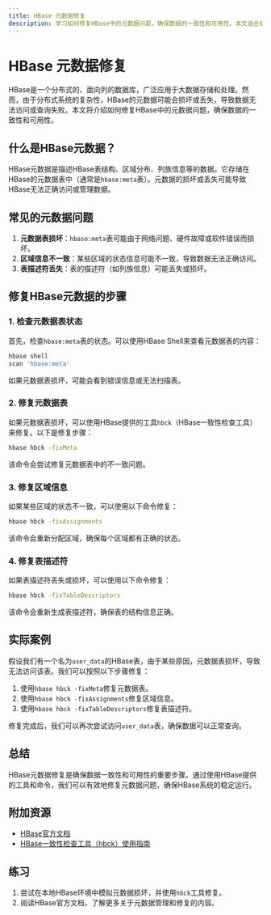 ```yaml
---
title: HBase 元数据修复
description: 学习如何修复HBase中的元数据问题，确保数据的一致性和可用性。本文适合初学者，包含详细的步骤、代码示例和实际案例。
---
```


# HBase 元数据修复

HBase是一个分布式的、面向列的数据库，广泛应用于大数据存储和处理。然而，由于分布式系统的复杂性，HBase的元数据可能会损坏或丢失，导致数据无法访问或查询失败。本文将介绍如何修复HBase中的元数据问题，确保数据的一致性和可用性。

## 什么是HBase元数据？

HBase元数据是描述HBase表结构、区域分布、列族信息等的数据。它存储在HBase的元数据表中（通常是`hbase:meta`表）。元数据的损坏或丢失可能导致HBase无法正确访问或管理数据。

## 常见的元数据问题

1. **元数据表损坏**：`hbase:meta`表可能由于网络问题、硬件故障或软件错误而损坏。
2. **区域信息不一致**：某些区域的状态信息可能不一致，导致数据无法正确访问。
3. **表描述符丢失**：表的描述符（如列族信息）可能丢失或损坏。

## 修复HBase元数据的步骤

### 1. 检查元数据表状态

首先，检查`hbase:meta`表的状态。可以使用HBase Shell来查看元数据表的内容：

```bash
hbase shell
scan 'hbase:meta'
```

如果元数据表损坏，可能会看到错误信息或无法扫描表。

### 2. 修复元数据表

如果元数据表损坏，可以使用HBase提供的工具`hbck`（HBase一致性检查工具）来修复。以下是修复步骤：

```bash
hbase hbck -fixMeta
```

该命令会尝试修复元数据表中的不一致问题。

### 3. 修复区域信息

如果某些区域的状态不一致，可以使用以下命令修复：

```bash
hbase hbck -fixAssignments
```

该命令会重新分配区域，确保每个区域都有正确的状态。

### 4. 修复表描述符

如果表描述符丢失或损坏，可以使用以下命令修复：

```bash
hbase hbck -fixTableDescriptors
```

该命令会重新生成表描述符，确保表的结构信息正确。

## 实际案例

假设我们有一个名为`user_data`的HBase表，由于某些原因，元数据表损坏，导致无法访问该表。我们可以按照以下步骤修复：

1. 使用`hbase hbck -fixMeta`修复元数据表。
2. 使用`hbase hbck -fixAssignments`修复区域信息。
3. 使用`hbase hbck -fixTableDescriptors`修复表描述符。

修复完成后，我们可以再次尝试访问`user_data`表，确保数据可以正常查询。

## 总结

HBase元数据修复是确保数据一致性和可用性的重要步骤。通过使用HBase提供的工具和命令，我们可以有效地修复元数据问题，确保HBase系统的稳定运行。

## 附加资源

- [HBase官方文档](https://hbase.apache.org/book.html)
- [HBase一致性检查工具（hbck）使用指南](https://hbase.apache.org/book.html#hbck)

## 练习

1. 尝试在本地HBase环境中模拟元数据损坏，并使用`hbck`工具修复。
2. 阅读HBase官方文档，了解更多关于元数据管理和修复的内容。
